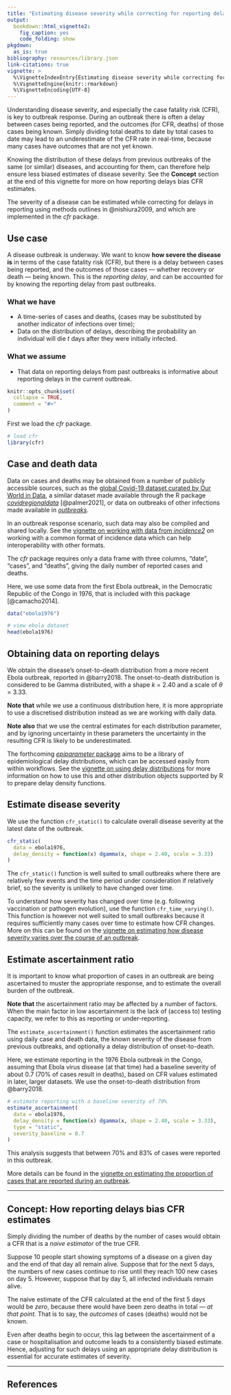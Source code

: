 ```yaml
---
title: "Estimating disease severity while correcting for reporting delays"
output:
  bookdown::html_vignette2:
    fig_caption: yes
    code_folding: show
pkgdown:
  as_is: true
bibliography: resources/library.json
link-citations: true
vignette: >
  %\VignetteIndexEntry{Estimating disease severity while correcting for reporting delays}
  %\VignetteEngine{knitr::rmarkdown}
  %\VignetteEncoding{UTF-8}
---
```



Understanding disease severity, and especially the case fatality risk (CFR), is key to outbreak response.
During an outbreak there is often a delay between cases being reported, and the outcomes (for CFR, deaths) of those cases being known.
Simply dividing total deaths to date by total cases to date may lead to an underestimate of the CFR rate in real-time, because many cases have outcomes that are not yet known.

Knowing the distribution of these delays from previous outbreaks of the same (or similar) diseases, and accounting for them, can therefore help ensure less biased estimates of disease severity.
See the **Concept** section at the end of this vignette for more on how reporting delays bias CFR estimates.

The severity of a disease can be estimated while correcting for delays in reporting using methods outlines in @nishiura2009, and which are implemented in the _cfr_ package.

::: {.alert .alert-primary}
## Use case {-}

A disease outbreak is underway. We want to know **how severe the disease is** in terms of the case fatality risk (CFR), but there is a delay between cases being reported, and the outcomes of those cases --- whether recovery or death --- being known. This is the _reporting delay_, and can be accounted for by knowing the reporting delay from past outbreaks.
:::

::: {.alert .alert-secondary}
### What we have {-}

* A time-series of cases and deaths, (cases may be substituted by another indicator of infections over time);
* Data on the distribution of delays, describing the probability an individual will die $t$ days after they were initially infected.

### What we assume {-}

* That data on reporting delays from past outbreaks is informative about reporting delays in the current outbreak.
:::

```r
knitr::opts_chunk$set(
  collapse = TRUE,
  comment = "#>"
)
```

First we load the _cfr_ package.

```r
# load cfr
library(cfr)
```

## Case and death data {-}

Data on cases and deaths may be obtained from a number of publicly accessible sources, such as the [global Covid-19 dataset curated by Our World in Data](https://ourworldindata.org/coronavirus), a similar dataset made available through the R package [_covidregionaldata_](https://github.com/epiforecasts/covidregionaldata) [@palmer2021], or data on outbreaks of other infections made available in [_outbreaks_](https://cran.r-project.org/package=outbreaks).

In an outbreak response scenario, such data may also be compiled and shared locally.
See the [vignette on working with data from _incidence2_](data_from_incidence2.html) on working with a common format of incidence data which can help interoperability with other formats.

The _cfr_ package requires only a data frame with three columns, "date", "cases", and "deaths", giving the daily number of reported cases and deaths.

Here, we use some data from the first Ebola outbreak, in the Democratic Republic of the Congo in 1976, that is included with this package [@camacho2014].

```r
data("ebola1976")

# view ebola dataset
head(ebola1976)
```

## Obtaining data on reporting delays

We obtain the disease's onset-to-death distribution from a more recent Ebola outbreak, reported in @barry2018.
The onset-to-death distribution is considered to be Gamma distributed, with a shape $k$ = 2.40 and a scale of $\theta$ = 3.33.

::: {.alert .alert-warning}
**Note that** while we use a continuous distribution here, it is more appropriate to use a discretised distribution instead as we are working with daily data.

**Note also** that we use the central estimates for each distribution parameter, and by ignoring uncertainty in these parameters the uncertainty in the resulting CFR is likely to be underestimated. 
:::

The forthcoming [_epiparameter_ package](https://epiverse-trace.github.io/epiparameter/) aims to be a library of epidemiological delay distributions, which can be accessed easily from within workflows.
See the [vignette on using delay distributions](delay_distributions.html) for more information on how to use this and other distribution objects supported by R to prepare delay density functions.

## Estimate disease severity

We use the function `cfr_static()` to calculate overall disease severity at the latest date of the outbreak.

```r
cfr_static(
  data = ebola1976,
  delay_density = function(x) dgamma(x, shape = 2.40, scale = 3.33)
)
```

The `cfr_static()` function is well suited to small outbreaks where there are relatively few events and the time period under consideration if relatively brief, so the severity is unlikely to have changed over time.

To understand how severity has changed over time (e.g. following vaccination or pathogen evolution), use the function `cfr_time_varying()`.
This function is however not well suited to small outbreaks because it requires sufficiently many cases over time to estimate how CFR changes.
More on this can be found on the [vignette on estimating how disease severity varies over the course of an outbreak](cfr_time_varying_severity.html).

## Estimate ascertainment ratio

It is important to know what proportion of cases in an outbreak are being ascertained to muster the appropriate response, and to estimate the overall burden of the outbreak.

::: {.alert .alert-info}
**Note that** the ascertainment ratio may be affected by a number of factors.
When the main factor in low ascertainment is the lack of (access to) testing capacity, we refer to this as reporting or under-reporting.
:::

The `estimate_ascertainment()` function estimates the ascertainment ratio using daily case and death data, the known severity of the disease from previous outbreaks, and optionally a delay distribution of onset-to-death.

Here, we estimate reporting in the 1976 Ebola outbreak in the Congo, assuming that Ebola virus disease (at that time) had a baseline severity of about 0.7 (70% of cases result in deaths), based on CFR values estimated in later, larger datasets.
We use the onset-to-death distribution from @barry2018.

```r
# estimate reporting with a baseline severity of 70%
estimate_ascertainment(
  data = ebola1976,
  delay_density = function(x) dgamma(x, shape = 2.40, scale = 3.33),
  type = "static",
  severity_baseline = 0.7
)
```

This analysis suggests that between 70% and 83% of cases were reported in this outbreak.

More details can be found in the [vignette on estimating the proportion of cases that are reported during an outbreak](estimate_ascertainment.html).

---

## Concept: How reporting delays bias CFR estimates

Simply dividing the number of deaths by the number of cases would obtain a CFR that is a _naive estimator_ of the true CFR.

Suppose 10 people start showing symptoms of a disease on a given day and the end of that day all remain alive.
Suppose that for the next 5 days, the numbers of new cases continue to rise until they reach 100 new cases on day 5.
However, suppose that by day 5, all infected individuals remain alive.

The naive estimate of the CFR calculated at the end of the first 5 days would be _zero_, because there would have been zero deaths in total --- _at that point_.
That is to say, the _outcomes_ of cases (deaths) would not be known.

Even after deaths begin to occur, this lag between the ascertainment of a case or hospitalisation and outcome leads to a consistently biased estimate.
Hence, adjusting for such delays using an appropriate delay distribution is essential for accurate estimates of severity.

---

## References
